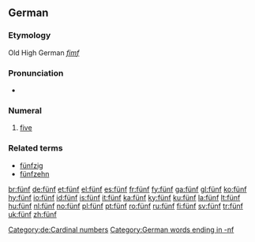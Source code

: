 ==German==
===Etymology===
Old High German ''[[fimf]]''
===Pronunciation===
*{{audio|De-fünf.ogg|audio}}

===Numeral===
{{infl|de|numeral}}

# [[five]]

===Related terms===
*[[fünfzig]]
*[[fünfzehn]]

[[Category:de:Cardinal numbers]]
[[Category:German words ending in -nf]]

[[br:fünf]]
[[de:fünf]]
[[et:fünf]]
[[el:fünf]]
[[es:fünf]]
[[fr:fünf]]
[[fy:fünf]]
[[ga:fünf]]
[[gl:fünf]]
[[ko:fünf]]
[[hy:fünf]]
[[io:fünf]]
[[id:fünf]]
[[is:fünf]]
[[it:fünf]]
[[ka:fünf]]
[[ky:fünf]]
[[ku:fünf]]
[[la:fünf]]
[[lt:fünf]]
[[hu:fünf]]
[[nl:fünf]]
[[no:fünf]]
[[pl:fünf]]
[[pt:fünf]]
[[ro:fünf]]
[[ru:fünf]]
[[fi:fünf]]
[[sv:fünf]]
[[tr:fünf]]
[[uk:fünf]]
[[zh:fünf]]